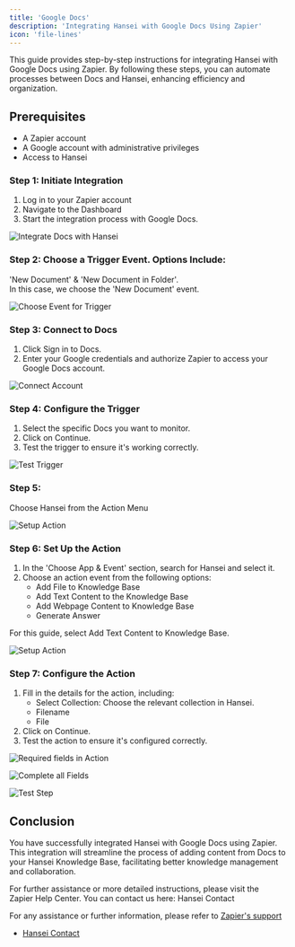 ```yaml
--- 
title: 'Google Docs' 
description: 'Integrating Hansei with Google Docs Using Zapier' 
icon: 'file-lines' 
--- 
```

This guide provides step-by-step instructions for integrating Hansei with Google Docs using Zapier. By following these steps, you can automate processes between Docs and Hansei, enhancing efficiency and organization. 
 
## Prerequisites 
- A Zapier account 
- A Google account with administrative privileges 
- Access to Hansei 
 
### Step 1: Initiate Integration 
1. Log in to your Zapier account 
2. Navigate to the Dashboard 
3. Start the integration process with Google Docs. 
 
<img 
  src="/images/docs/1.png" 
  alt="Integrate Docs with Hansei" 
/> 
 
### Step 2: Choose a Trigger Event. Options Include: 
'New Document' & 'New Document in Folder'.  
In this case, we choose the 'New Document' event. 
 
<img 
  src="/images/docs/2.png" 
  alt="Choose Event for Trigger" 
/> 
 
### Step 3: Connect to Docs 
1. Click Sign in to Docs. 
2. Enter your Google credentials and authorize Zapier to access your Google Docs account. 
 
<img 
  src="/images/docs/3.png" 
  alt="Connect Account" 
/> 
 
### Step 4: Configure the Trigger 
1. Select the specific Docs you want to monitor. 
2. Click on Continue. 
3. Test the trigger to ensure it's working correctly. 
 
<img 
  src="/images/docs/4.png" 
  alt="Test Trigger" 
/> 

### Step 5: 
Choose Hansei from the Action Menu 
 
<img 
  src="/images/docs/5.png" 
  alt="Setup Action" 
/> 

### Step 6: Set Up the Action 
1. In the 'Choose App & Event' section, search for Hansei and select it. 
2. Choose an action event from the following options: 
   - Add File to Knowledge Base 
   - Add Text Content to the Knowledge Base 
   - Add Webpage Content to Knowledge Base 
   - Generate Answer 
 
For this guide, select Add Text Content to Knowledge Base. 
 
<img 
  src="/images/docs/6.png" 
  alt="Setup Action" 
/> 

### Step 7: Configure the Action 
1. Fill in the details for the action, including: 
   - Select Collection: Choose the relevant collection in Hansei. 
   - Filename 
   - File  
2. Click on Continue. 
3. Test the action to ensure it's configured correctly. 
 
<img 
  src="/images/docs/7.png" 
  alt="Required fields in Action" 
/> 
 
<img 
  src="/images/docs/8.png" 
  alt="Complete all Fields" 
/> 
 
<img 
  src="/images/docs/9.png" 
  alt="Test Step" 
/> 
 
## Conclusion 
 
You have successfully integrated Hansei with Google Docs using Zapier. This integration will streamline the process of adding content from Docs to your Hansei Knowledge Base, facilitating better knowledge management and collaboration. 
 
For further assistance or more detailed instructions, please visit the  
Zapier Help Center. 
You can contact us here: Hansei Contact

For any assistance or further information, please refer to [Zapier's support](https://zapier.com/help/)
- [Hansei Contact](https://hansei.app/contact)
